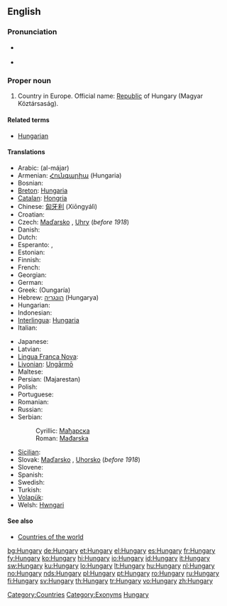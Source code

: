 ==English==

===Pronunciation===
* {{a|UK|US}} {{IPA|/ˈhʌŋ.gə.ɹi/}}
* {{audio|en-us-Hungary.ogg|Audio (US)}}

===Proper noun===
{{wikipedia}}
{{en-proper noun}}

# Country in Europe. Official name: [[Republic]] of Hungary (Magyar Köztársaság).

====Related terms====
* [[Hungarian]]

====Translations====
{{trans-top|the country}}
* Arabic: {{Arab|[[المجر]]}} (al-májar)
* Armenian: [[Հունգարիա]] (Hungaria)
* Bosnian: {{t-|bs|Mađarska|f}}
* [[Breton]]: [[Hungaria]]
* [[Catalan]]: [[Hongria]]
* Chinese: [[匈牙利]] (Xiōngyálì)
* Croatian: {{t-|hr|Madžarska}}
* Czech: [[Maďarsko]] {{n}}, [[Uhry]] {{p}} (''before 1918'')
* Danish: {{t-|da|Ungarn}}
* Dutch: {{t+|nl|Hongarije|n}}
* Esperanto: {{t-|eo|Hungario|xs=Esperanto}}, {{t-|eo|Hungarujo|xs=Esperanto}}
* Estonian: {{t+|et|Ungari}}
* Finnish: {{t+|fi|Unkari}}
* French: {{t+|fr|Hongrie|f}}
* Georgian: {{t|ka|უნგრეთი|tr=ungreti|sc=Geor|xs=Georgian}}
* German: {{t+|de|Ungarn|n}}
* Greek: {{t+|el|Ουγγαρία|f|sc=Grek}} (Oungaría)
* Hebrew: [[הונגריה]] (Hungarya)
* Hungarian: {{t+|hu|Magyarország}}
* Indonesian: {{t-|id|Hongaria|xs=Indonesian}}
* [[Interlingua]]: [[Hungaria]]
* Italian: {{t+|it|Ungheria|f}}
{{trans-mid}}
* Japanese: {{t+|ja|ハンガリー|tr=Hangarī|sc=Jpan}}
* Latvian: {{t+|lv|Ungārija|f|xs=Latvian}}
* [[Lingua Franca Nova]]: {{tø|lfn|Magiar}}
* [[Livonian]]: [[Ungārmō]]
* Maltese: {{t-|mt|l-Ungerija|xs=Maltese}}
* Persian: {{fa-Arab|[[مجارستان]]}} (Majarestan)
* Polish: {{t+|pl|Węgry|p}}
* Portuguese: {{t+|pt|Hungria|f}}
* Romanian: {{t+|ro|Ungaria|f}}
* Russian: {{t+|ru|Венгрия|f|tr=Véngrija|sc=Cyrl}}
* Serbian:
*: Cyrillic: [[Мађарска]] {{f}}
*: Roman: [[Mađarska]] {{f}}
* [[Sicilian]]: {{t-|scn|Unghirìa|f|xs=Sicilian}}
* Slovak: [[Maďarsko]] {{n}}, [[Uhorsko]] {{n}} (''before 1918'')
* Slovene: {{t+|sl|Madžarska|f}}
* Spanish: {{t+|es|Hungría|f}}
* Swedish: {{t+|sv|Ungern}}
* Turkish: {{t+|tr|Macaristan}}
* [[Volapük]]: {{t+|vo|Macarän|xs=Volapük}}
* Welsh: [[Hwngari]]
{{trans-bottom}}

====See also====
* [[Appendix:Countries of the world|Countries of the world]]

[[Category:Countries]]
[[Category:Exonyms]]
[[Category:Hungary| Hungary]]

[[bg:Hungary]]
[[de:Hungary]]
[[et:Hungary]]
[[el:Hungary]]
[[es:Hungary]]
[[fr:Hungary]]
[[fy:Hungary]]
[[ko:Hungary]]
[[hi:Hungary]]
[[io:Hungary]]
[[id:Hungary]]
[[it:Hungary]]
[[sw:Hungary]]
[[ku:Hungary]]
[[lo:Hungary]]
[[lt:Hungary]]
[[hu:Hungary]]
[[nl:Hungary]]
[[no:Hungary]]
[[nds:Hungary]]
[[pl:Hungary]]
[[pt:Hungary]]
[[ro:Hungary]]
[[ru:Hungary]]
[[fi:Hungary]]
[[sv:Hungary]]
[[th:Hungary]]
[[tr:Hungary]]
[[vo:Hungary]]
[[zh:Hungary]]